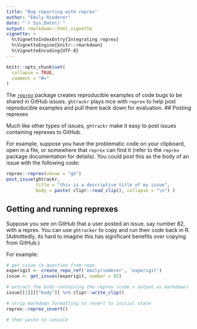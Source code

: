 ```yaml
---
title: "Bug reporting with reprex"
author: "Emily Riederer"
date: "`r Sys.Date()`"
output: rmarkdown::html_vignette
vignette: >
  %\VignetteIndexEntry{Integrating reprex}
  %\VignetteEngine{knitr::rmarkdown}
  %\VignetteEncoding{UTF-8}
---
```


```r
knitr::opts_chunk$set(
  collapse = TRUE,
  comment = "#>"
)
```

The [`reprex`](https://www.tidyverse.org/help/) package creates reproducible examples of code bugs to be shared in GitHub issues. `ghtrackr` plays nice with `reprex` to help post reproducible examples and pull them back down for evaluation. 
## Posting reprexes

Much like other types of issues, `ghtrackr` make it easy to post issues containing reprexes to GitHub.

For example, suppose you have the problematic code on your clipboard, open in a file, or somewhere that `reprex` can find it (refer to the `reprex` package documentation for details). You could post this as the body of an issue with the following code:

```r
reprex::reprex(venue = "gh")
post_issue(ghtrackr,
           title = "this is a descriptive title of my issue",
           body = paste( clipr::read_clip(), collapse = "\n") )
```

## Getting and running reprexes

Suppose you see on GitHub that a user posted an issue, say number 82, with a reprex. You can use `ghtracker` to copy and run their code back in R. (Admittedly, its hard to imagine this has significant benefits over copying from GitHub.)

For example:

```r

# get issue in question from repo
experigit <- create_repo_ref('emilyriederer', 'experigit')
issue <- get_issues(experigit, number = 82)

# extract the body containing the reprex (code + output as markdown)
issue[[1]][["body"]] %>% clipr::write_clip()

# strip markdown formatting to revert to initial state
reprex::reprex_invert()

# then paste to console
```

